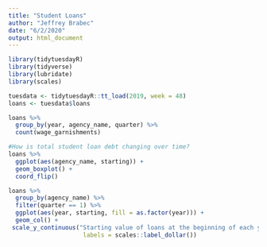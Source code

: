 ```yaml
---
title: "Student Loans"
author: "Jeffrey Brabec"
date: "6/2/2020"
output: html_document
---
```


```r
library(tidytuesdayR)
library(tidyverse)
library(lubridate)
library(scales)

tuesdata <- tidytuesdayR::tt_load(2019, week = 48)
loans <- tuesdata$loans
```

```r
loans %>% 
  group_by(year, agency_name, quarter) %>% 
  count(wage_garnishments)

#How is total student loan debt changing over time?
loans %>% 
  ggplot(aes(agency_name, starting)) +
  geom_boxplot() +
  coord_flip()

loans %>% 
  group_by(agency_name) %>%
  filter(quarter == 1) %>% 
  ggplot(aes(year, starting, fill = as.factor(year))) +
  geom_col() +
 scale_y_continuous("Starting value of loans at the beginning of each year",
                     labels = scales::label_dollar())
  
  
```

